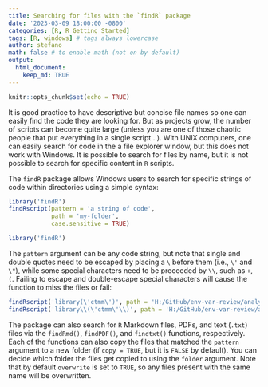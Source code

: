 ```yaml
---
title: Searching for files with the `findR` package
date: '2023-03-09 18:00:00 -0800'
categories: [R, R_Getting Started]
tags: [R, windows] # tags always lowercase
author: stefano
math: false # to enable math (not on by default)
output: 
  html_document:
    keep_md: TRUE
---
```


<!-- https://chirpy.cotes.page/posts/write-a-new-post/ -->

```r
knitr::opts_chunk$set(echo = TRUE)
```

It is good practice to have descriptive but concise file names so one can easily find the code they are looking for. But as projects grow, the number of scripts can become quite large (unless you are one of those chaotic people that put everything in a single script...). With UNIX computers, one can easily search for code in the a file explorer window, but this does not work with Windows. It is possible to search for files by name, but it is not possible to search for specific content in `R` scripts.

The `findR` package allows Windows users to search for specific strings of code within directories using a simple syntax:

```r
library('findR')
findRscript(pattern = 'a string of code',
            path = 'my-folder',
            case.sensitive = TRUE)
```

```r
library('findR')
```

The `pattern` argument can be any code string, but note that single and double quotes need to be escaped by placing a `\` before them (i.e., `\'` and `\"`), while some special characters need to be preceeded by `\\`, such as `+`, `(`. Failing to escape and double-escape special characters will cause the function to miss the files or fail:

```r
findRscript('library(\'ctmm\')', path = 'H:/GitHub/env-var-review/analysis')
findRscript('library\\(\'ctmm\'\\)', path = 'H:/GitHub/env-var-review/analysis')
```

The package can also search for `R` Markdown files, PDFs, and text (`.txt`) files via the `findRmd()`, `findPDF()`, and `findtxt()` functions, respectively. Each of the functions can also copy the files that matched the `pattern` argument to a new folder (if `copy = TRUE`, but it is `FALSE` by default). You can decide which folder the files get copied to using the `folder` argument. Note that by default `overwrite` is set to `TRUE`, so any files present with the same name will be overwritten.
